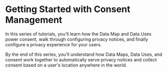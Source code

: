 
# Getting Started with Consent Management

<TutorialKey duration="25" product="Fides" topic="Consent Management" interactive="true"/>

In this series of tutorials, you'll learn how the Data Map and Data Uses power consent, walk through configuring privacy notices, and finally configure a privacy experience for your users.

By the end of this series, you'll understand how Data Maps, Data Uses, and consent work together to automatically serve privacy notices and collect consent based on a user's location anywhere in the world.

<VimeoVideo src="https://player.vimeo.com/video/848494412?badge=0&amp;autopause=0&amp;player_id=0&amp;app_id=58479" />

<KeyTutorialWrap>
  <TutorialFeat title="01 | Consent Management Fundamentals" link="/tutorials/consent-management/consent-management-fundamentals"   description="Get an overview of the fundamental terms, requirements and concepts of Consent Management." duration="5" video="true"/>
  <TutorialFeat title="02 | Data Use and Consent" link="/tutorials/consent-management/consent-management-configuration/data-use-for-consent"  description="Learn how data uses automate and power your consent management." duration="5" interactive="true" />
  <TutorialFeat title="03 | Configuring Privacy Notices" link="/tutorials/consent-management/consent-management-configuration/privacy-notices"  description="Learn how to configure and manage privacy notices." duration="5" video="true" interactive="true" />
  <TutorialFeat title="04 | Configuring Privacy Experiences" link="/tutorials/consent-management/consent-management-configuration/privacy-experiences"  description="Learn how to configure and manage privacy experiences." duration="5" video="true" interactive="true" />
</KeyTutorialWrap>


